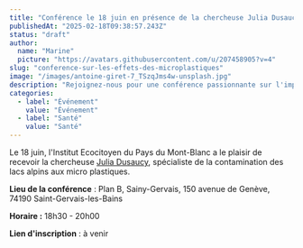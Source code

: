 ```yaml
---
title: "Conférence le 18 juin en présence de la chercheuse Julia Dusaucy, sur les effets des microplastiques dans les lacs de montagne "
publishedAt: "2025-02-18T09:38:57.243Z"
status: "draft"
author:
  name: "Marine"
  picture: "https://avatars.githubusercontent.com/u/207458905?v=4"
slug: "conference-sur-les-effets-des-microplastiques"
image: "/images/antoine-giret-7_TSzqJms4w-unsplash.jpg"
description: "Rejoignez-nous pour une conférence passionnante sur l'impact des microplastiques sur notre santé et l'environnement, animée par des experts reconnus."
categories:
  - label: "Événement"
    value: "Événement"
  - label: "Santé"
    value: "Santé"
---
```


Le 18 juin, l'Institut Ecocitoyen du Pays du Mont-Blanc a le plaisir de recevoir la chercheuse [Julia Dusaucy](https://www.youtube.com/watch?v=RCVWl-rUs0I), spécialiste de la contamination des lacs alpins aux micro plastiques.

**Lieu de la conférence** : Plan B, Sainy-Gervais, 150 avenue de Genève, 74190 Saint-Gervais-les-Bains

**Horaire :** 18h30 - 20h00

**Lien d'inscription** : à venir